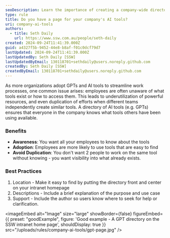```yaml
---
seoDescription: Learn the importance of creating a company-wide directory for GPTs and AI tools and why it should be on the intranet home page for maximum visibility.
type: rule
title: Do you have a page for your company's AI tools?
uri: company-ai-tools
authors:
  - title: Seth Daily
    url: https://www.ssw.com.au/people/seth-daily
created: 2024-09-24T11:41:39.000Z
guid: a4327f5b-9452-44e8-b8af-f01c0dcf79d7
lastUpdated: 2024-09-24T11:41:39.000Z
lastUpdatedBy: Seth Daily [SSW]
lastUpdatedByEmail: 130118701+sethdaily@users.noreply.github.com
createdBy: Seth Daily [SSW]
createdByEmail: 130118701+sethdaily@users.noreply.github.com
---
```


As more organizations adopt GPTs and AI tools to streamline work processes, one common issue arises: employees are often unaware of what tools exist or how to access them. This leads to underutilization of powerful resources, and even duplication of efforts when different teams independently create similar tools.
A directory of AI tools (e.g. GPTs) ensures that everyone in the company knows what tools others have been using available.

### Benefits

* **Awareness**: You want all your employees to know about the tools
* **Adoption**: Employees are more likely to use tools that are easy to find
* **Avoid Duplication**: You don't want 2 people to work on the same tool without knowing - you want visibility into what already exists.

### Best Practices

1. Location -  Make it easy to find by putting the directory front and center on your intranet homepage
2. Descriptions - Include a brief explanation of the purpose and use case
3. Support - Include the author so users know where to seek for help or clarification.

<imageEmbed
  alt="Image"
  size="large"
  showBorder={false}
  figureEmbed={{
    preset: "goodExample",
    figure: 'Good example - A GPT directory on the SSW intranet home page',
    shouldDisplay: true
  }}
  src="/uploads/rules/company-ai-tools/gpt-page.jpg"
/>
